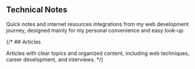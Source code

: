 #

## Technical Notes

Quick notes and internet resources integrations from my web development journey, designed mainly for my personal convenience and easy look-up.

{/* ## Articles

Articles with clear topics and organized content, including web techniques, career development, and interviews. */}
